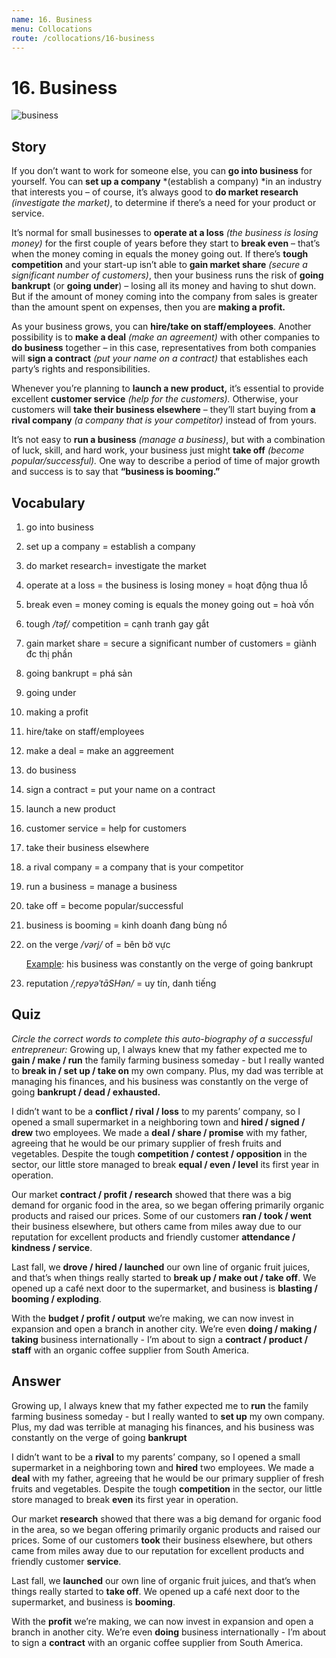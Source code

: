 ```yaml
---
name: 16. Business
menu: Collocations
route: /collocations/16-business
---
```



# 16. Business

<Image src="/public/ business.jpg" alt="business"/>

## Story

If you don’t want to work for someone else, you can **go into business** for yourself. You can **set up a company** *(establish a company) *in an industry that interests you – of course, it’s always good to **do market research** _(investigate the market)_, to determine if there’s a need for your product or service.

It’s normal for small businesses to **operate at a loss** _(the business is losing money)_ for the first couple of years before they start to **break even** – that’s when the money coming in equals the money going out. If there’s **tough competition** and your start-up isn’t able to **gain market share** _(secure a significant number of customers)_, then your business runs the risk of **going bankrupt** (or **going under**) – losing all its money and having to shut down. But if the amount of money coming into the company from sales is greater than the amount spent on expenses, then you are **making a profit.**

As your business grows, you can **hire/take on staff/employees**. Another possibility is to **make a deal** _(make an agreement)_ with other companies to **do business** together – in this case, representatives from both companies will **sign a contract** _(put your name on a contract)_ that establishes each party’s rights and responsibilities.

Whenever you’re planning to **launch a new product,** it’s essential to provide excellent **customer service** _(help for the customers)._ Otherwise, your customers will **take their business elsewhere** – they’ll start buying from **a rival company** _(a company that is your competitor)_ instead of from yours.

It’s not easy to **run a business** _(manage a business)_, but with a combination of luck, skill, and hard work, your business just might **take off** _(become popular/successful)._ One way to describe a period of time of major growth and success is to say that **“business is booming.”**

## Vocabulary

1. go into business
2. set up a company = establish a company
3. do market research= investigate the market
4. operate at a loss = the business is losing money = hoạt động thua lỗ
5. break even = money coming is equals the money going out = hoà vốn
6. tough _/təf/_ competition = cạnh tranh gay gắt
7. gain market share = secure a significant number of customers = giành đc thị phần
8. going bankrupt = phá sản
9. going under
10. making a profit
11. hire/take on staff/employees
12. make a deal = make an aggreement
13. do business
14. sign a contract = put your name on a contract
15. launch a new product
16. customer service = help for customers
17. take their business elsewhere
18. a rival company = a company that is your competitor
19. run a business = manage a business
20. take off = become popular/successful
21. business is booming = kinh doanh đang bùng nổ
22. on the verge _/vərj/_ of = bên bờ vực

    <u>Example</u>: his business was constantly on the verge of going bankrupt

23. reputation _/ˌrepyəˈtāSHən/_ = uy tín, danh tiếng

## Quiz

_Circle the correct words to complete this auto-biography of a successful entrepreneur:_
Growing up, I always knew that my father expected me to **gain / make / run** the family farming business someday - but I really wanted to **break in / set up / take on** my own company. Plus, my dad was terrible at managing his finances, and his business was constantly on the verge of going **bankrupt / dead / exhausted.**

I didn’t want to be a **conflict / rival / loss** to my parents’ company, so I opened a small supermarket in a neighboring town and **hired / signed / drew** two employees. We made a **deal / share / promise** with my father, agreeing that he would be our primary supplier of fresh fruits and vegetables. Despite the tough **competition / contest / opposition** in the sector, our little store managed to break **equal / even / level** its first year in operation.

Our market **contract / profit / research** showed that there was a big demand for organic food in the area, so we began offering primarily organic products and raised our prices. Some of our customers **ran / took / went** their business elsewhere, but others came from miles away due to our reputation for excellent products and friendly customer **attendance / kindness / service**.

Last fall, we **drove / hired / launched** our own line of organic fruit juices, and that’s when things really started to **break up / make out / take off**. We opened up a café next door to the supermarket, and business is **blasting / booming / exploding**.

With the **budget / profit / output** we’re making, we can now invest in expansion and open a branch in another city. We’re even **doing / making / taking** business internationally - I’m about to sign a **contract / product / staff** with an organic coffee supplier from South America.

## Answer

Growing up, I always knew that my father expected me to **run** the family farming business someday - but I really wanted to **set up** my own company. Plus, my dad was terrible at managing his finances, and his business was constantly on the verge of going **bankrupt**

I didn’t want to be a **rival** to my parents’ company, so I opened a small supermarket in a neighboring town and **hired** two employees. We made a **deal** with my father, agreeing that he would be our primary supplier of fresh fruits and vegetables. Despite the tough **competition** in the sector, our little store managed to break **even** its first year in operation.

Our market **research** showed that there was a big demand for organic food in the area, so we began offering primarily organic products and raised our prices. Some of our customers **took** their business elsewhere, but others came from miles away due to our reputation for excellent products and friendly customer **service**.

Last fall, we **launched** our own line of organic fruit juices, and that’s when things really started to **take off**. We opened up a café next door to the supermarket, and business is **booming**.

With the **profit** we’re making, we can now invest in expansion and open a branch in another city. We’re even **doing** business internationally - I’m about to sign a **contract** with an organic coffee supplier from South America.
